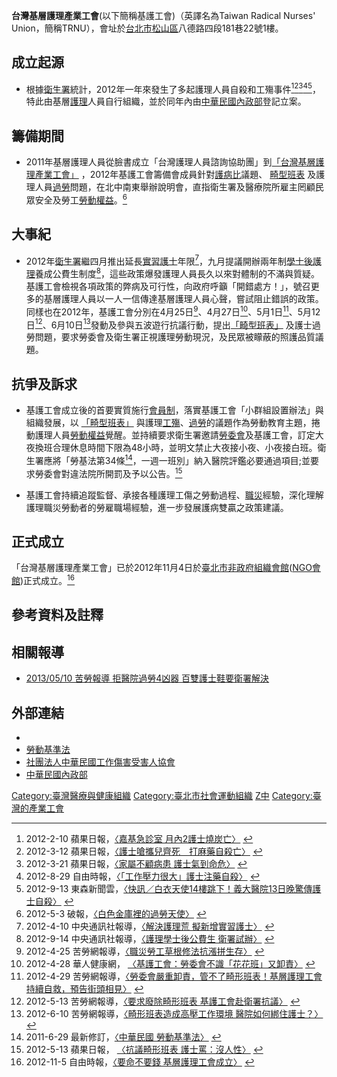 {{citation style|time=2016-03-16T23:21:21+00:00}}
{{Infobox Non-profit
| Non-profit_name   =  台灣基層護理產業工會<br>Taiwan Radical Nurses' Union
| Non-profit_logo   =
| Non-profit_type   = [[非政府組織|非政府組織]]
| founded_date      = 2011年
| founder           = 
| location          = [[台灣|台灣]][[台北市|台北市]][[松山區_(臺北市)|松山區]]八德路四段181巷22號1樓
| origins           = 
| key_people        = 
| area_served       = 
| product           = 
| focus             =
| method            = 
| revenue           = 
| endowment         = 
| num_volunteers    = 
| num_employees     = 
| num_members       = 
| subsid            = 
| owner             = 
| Non-profit_slogan = 
| homepage          = 
| dissolved         = 
| footnotes         = 
}}

'''台灣基層護理產業工會'''(以下簡稱基護工會)（英譯名為Taiwan Radical Nurses' Union，簡稱TRNU），會址於[[台北市|台北市]][[松山區_(臺北市)|松山區]]八德路四段181巷22號1樓。

== 成立起源 ==
*根據[[衛生署|衛生署]]統計，2012年一年來發生了多起護理人員自殺和工殤事件<ref>2012-2-10 蘋果日報，[http://www.appledaily.com.tw/appledaily/article/headline/20120210/34014779 〈嘉基急診室 月內2護士燒炭亡〉] {{Wayback|url=http://www.appledaily.com.tw/appledaily/article/headline/20120210/34014779 |date=20160423075416 }}</ref><ref>2012-3-12 蘋果日報，[http://www.appledaily.com.tw/realtimenews/article/local/20120312/114000/applesearch/%E8%AD%B7%E5%A3%AB%E5%97%86%E6%94%9C%E5%85%92%E9%BD%8A%E6%AD%BB%E3%80%80%E6%89%93%E9%BA%BB%E8%97%A5%E8%87%AA%E6%AE%BA%E4%BA%A19 〈護士嗆攜兒齊死　打麻藥自殺亡〉] {{Wayback|url=http://www.appledaily.com.tw/realtimenews/article/local/20120312/114000/applesearch/%E8%AD%B7%E5%A3%AB%E5%97%86%E6%94%9C%E5%85%92%E9%BD%8A%E6%AD%BB%E3%80%80%E6%89%93%E9%BA%BB%E8%97%A5%E8%87%AA%E6%AE%BA%E4%BA%A19 |date=20160304100109 }}</ref><ref>2012-3-21 蘋果日報，[http://www.appledaily.com.tw/appledaily/article/headline/20120321/34103804/ 〈家屬不顧病患 護士氣到命危〉] {{Wayback|url=http://www.appledaily.com.tw/appledaily/article/headline/20120321/34103804/ |date=20160304113744 }}</ref><ref>2012-8-29 自由時報，[http://www.libertytimes.com.tw/2012/new/aug/29/today-so11.htm 〈「工作壓力很大」護士注藥自殺〉] {{Wayback|url=http://www.libertytimes.com.tw/2012/new/aug/29/today-so11.htm |date=20130921054727 }}</ref><ref>2012-9-13 東森新聞雲，[http://www.ettoday.net/news/20120913/102431.htm 〈快訊／白衣天使14樓跳下！義大醫院13日晚驚傳護士自殺〉] {{Wayback|url=http://www.ettoday.net/news/20120913/102431.htm |date=20190621034733 }}</ref>，特此由基層[[護理|護理]]人員自行組織，並於同年內由[[中華民國內政部|中華民國內政部]]登記立案。

== 籌備期間 ==
*2011年基層護理人員從臉書成立「台灣護理人員諮詢協助團」到[http://www.facebook.com/powerful.nurses 「台灣基層護理產業工會」] {{Wayback|url=http://www.facebook.com/powerful.nurses |date=20191130123656 }}，2012年基護工會籌備會成員針對[[護病比|護病比]]議題、 [http://farm8.staticflickr.com/7271/6975235272_10d00648d8_o.jpg 畸型班表] {{Wayback|url=http://farm8.staticflickr.com/7271/6975235272_10d00648d8_o.jpg |date=20200630035056 }}及護理人員[[過勞|過勞]]問題，在北中南東舉辦說明會，直指衛生署及醫療院所雇主罔顧民眾安全及勞工[[勞動權益|勞動權益]]。<ref>2012-5-3 破報，[http://www.pots.tw/node/10673 〈白色金庫裡的過勞天使〉] {{Wayback|url=http://www.pots.tw/node/10673 |date=20130921055010 }}</ref>

== 大事紀 ==
*2012年[[衛生署|衛生署]]繼四月推出延長[[實習護士|實習護士]]年限<ref>2012-4-10 中央通訊社報導，[http://www.cna.com.tw/News/firstnews/201204100046-1.aspx 〈解決護理荒 擬新增實習護士〉] {{Wayback|url=http://www.cna.com.tw/News/firstnews/201204100046-1.aspx |date=20160304204410 }}</ref>，九月提議開辦兩年制[[學士後護理|學士後護理]]養成公費生制度<ref>2012-9-14 中央通訊社報導，[http://mag.udn.com/mag/edu/storypage.jsp?f_ART_ID=412513 〈護理學士後公費生 衛署試辦〉] {{Wayback|url=http://mag.udn.com/mag/edu/storypage.jsp?f_ART_ID=412513 |date=20130921055314 }}</ref>，這些政策爆發護理人員長久以來對體制的不滿與質疑。基護工會檢視各項政策的弊病及可行性，向政府呼籲「開錯處方！」，號召更多的基層護理人員以一人一信傳達基層護理人員心聲，嘗試阻止錯誤的政策。同樣也在2012年，基護工會分別在4月25日<ref>2012-4-25 苦勞網報導，[http://www.coolloud.org.tw/node/68049 〈職災勞工草根修法抗漲拼生存〉] {{Wayback|url=http://www.coolloud.org.tw/node/68049 |date=20160305143449 }}</ref>、4月27日<ref>2012-4-28 華人健康網， [http://www.top1health.com/Article/4600 〈基護工會：勞委會不識「花花班」又卸責〉] {{Wayback|url=http://www.top1health.com/Article/4600 |date=20190621122849 }}</ref>、5月1日<ref>2012-4-29 苦勞網報導，[http://www.coolloud.org.tw/node/68147 〈勞委會嚴重卸責，管不了畸形班表！基層護理工會持續自救，預告街頭相見〉] {{Wayback|url=http://www.coolloud.org.tw/node/68147 |date=20190622171112 }}</ref>、5月12日<ref>2012-5-13 苦勞網報導，[http://www.coolloud.org.tw/node/68549 〈要求廢除畸形班表 基護工會赴衛署抗議〉] {{Wayback|url=http://www.coolloud.org.tw/node/68549 |date=20201021131748 }}</ref>、6月10日<ref>2012-6-10 苦勞網報導，[http://www.coolloud.org.tw/node/69128 〈畸形班表造成高壓工作環境 醫院如何綁住護士？〉] {{Wayback|url=http://www.coolloud.org.tw/node/69128 |date=20180511124412 }}</ref>發動及參與五波遊行抗議行動，提出[http://farm8.staticflickr.com/7271/6975235272_10d00648d8_o.jpg 「畸型班表」] {{Wayback|url=http://farm8.staticflickr.com/7271/6975235272_10d00648d8_o.jpg |date=20200630035056 }}及護士過勞問題，要求勞委會及衛生署正視護理勞動現況，及民眾被矇蔽的照護品質議題。

== 抗爭及訴求 ==
*基護工會成立後的首要實質施行[[會員制|會員制]]，落實基護工會「小群組設置辦法」與組織發展，以 [http://farm8.staticflickr.com/7271/6975235272_10d00648d8_o.jpg 「畸型班表」] {{Wayback|url=http://farm8.staticflickr.com/7271/6975235272_10d00648d8_o.jpg |date=20200630035056 }}與護理[[工殤|工殤]]、[[過勞|過勞]]的議題作為勞動教育主題，捲動護理人員[[勞動權益|勞動權益]]覺醒。並持續要求衛生署邀請[[勞委會|勞委會]]及基護工會，訂定大夜換班合理休息時間下限為48小時，並明文禁止大夜接小夜、小夜接白班。衛生署應將「勞基法第34條<ref>2011-6-29 最新修訂，[http://laws.cla.gov.tw/Chi/FLAW/FLAWDAT0201.asp 〈中華民國 勞動基準法〉] {{Wayback|url=http://laws.cla.gov.tw/Chi/FLAW/FLAWDAT0201.asp |date=20130921061131 }}</ref>，一週一班別」納入醫院評鑑必要通過項目;並要求勞委會對違法院所開罰及予以公告。<ref>2012-5-13 蘋果日報， [http://www.appledaily.com.tw/appledaily/article/headline/20120513/34225254/ 〈抗議畸形班表 護士罵：沒人性〉] {{Wayback|url=http://www.appledaily.com.tw/appledaily/article/headline/20120513/34225254/ |date=20160304211734 }}</ref>
 
*基護工會持續追蹤監督、承接各種護理工傷之勞動過程、[[職災|職災]]經驗，深化理解護理職災勞動者的勞雇職場經驗，進一步發展護病雙贏之政策建議。

== 正式成立 ==
「台灣基層護理產業工會」已於2012年11月4日於[[臺北市非政府組織會館|臺北市非政府組織會館]]([[NGO會館|NGO會館]])正式成立。<ref>2012-11-5 自由時報，[http://www.libertytimes.com.tw/2012/new/nov/5/today-life12.htm 〈要命不要錢 基層護理工會成立〉] {{Wayback|url=http://www.libertytimes.com.tw/2012/new/nov/5/today-life12.htm |date=20121225043737 }}</ref>

==參考資料及註釋==
{{Reflist}}

== 相關報導 ==
*[http://www.coolloud.org.tw/node/74153 2013/05/10 苦勞報導 拒醫院過勞4凶器 百雙護士鞋要衛署解決] {{Wayback|url=http://www.coolloud.org.tw/node/74153 |date=20190629022218 }}

== 外部連結 ==
*{{facebook|powerful.nurses|台灣基層護理產業工會}}
*[http://law.moj.gov.tw/LawClass/LawAll.aspx?PCode=N0030001 勞動基準法]{{Wayback|url=http://law.moj.gov.tw/LawClass/LawAll.aspx?PCode=N0030001 |date=20170426084823 }}
*[https://web.archive.org/web/20151205061623/http://tavoi.myweb.hinet.net/ 社團法人中華民國工作傷害受害人協會]
*[http://www.moi.gov.tw/ 中華民國內政部]{{Wayback|url=http://www.moi.gov.tw/ |date=20050602022154 }}

{{臺灣社會運動|勞工運動}}
[[Category:臺灣醫療與健康組織|Category:臺灣醫療與健康組織]]
[[Category:臺北市社會運動組織|Category:臺北市社會運動組織]]
[[Category:2012年建立的組織|Z中]]
[[Category:臺灣的產業工會|Category:臺灣的產業工會]]